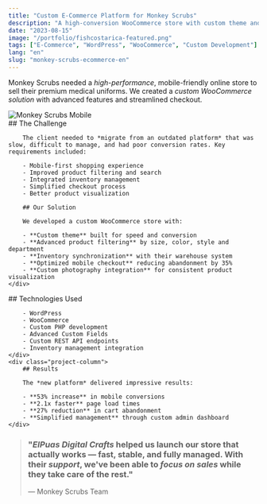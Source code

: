 ```yaml
---
title: "Custom E-Commerce Platform for Monkey Scrubs"
description: "A high-conversion WooCommerce store with custom theme and backend integrations"
date: "2023-08-15"
image: "/portfolio/fishcostarica-featured.png"
tags: ["E-Commerce", "WordPress", "WooCommerce", "Custom Development"]
lang: "en"
slug: "monkey-scrubs-ecommerce-en"
---
```



Monkey Scrubs needed a *high-performance*, mobile-friendly online store to sell their premium medical uniforms. We created a *custom WooCommerce solution* with advanced features and streamlined checkout.

<div class="project-gallery">
    <div class="project-gallery-item">
        <Image src={image} width={727} height={1470} alt="Monkey Scrubs Mobile" loading="lazy" decoding="async" />
    </div>
    <div class="project-gallery-content">
        ## The Challenge

        The client needed to *migrate from an outdated platform* that was slow, difficult to manage, and had poor conversion rates. Key requirements included:

        - Mobile-first shopping experience
        - Improved product filtering and search
        - Integrated inventory management
        - Simplified checkout process
        - Better product visualization

        ## Our Solution

        We developed a custom WooCommerce store with:

        - **Custom theme** built for speed and conversion
        - **Advanced product filtering** by size, color, style and department
        - **Inventory synchronization** with their warehouse system
        - **Optimized mobile checkout** reducing abandonment by 35%
        - **Custom photography integration** for consistent product visualization
    </div>
</div>

<div class="project-columns">
    <div class="project-column">
        ## Technologies Used

        - WordPress
        - WooCommerce
        - Custom PHP development
        - Advanced Custom Fields
        - Custom REST API endpoints
        - Inventory management integration
    </div>
    <div class="project-column">
        ## Results

        The *new platform* delivered impressive results:

        - **53% increase** in mobile conversions
        - **2.1x faster** page load times
        - **27% reduction** in cart abandonment
        - **Simplified management** through custom admin dashboard
    </div>
</div>



> ### "*ElPuas Digital Crafts* helped us launch our store that actually works — fast, stable, and fully managed. With their *support*, we've been able to *focus on sales* while they take care of the rest."
> 
> — Monkey Scrubs Team 
